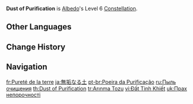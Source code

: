 {{Constellation Infobox
|image       = Constellation Dust of Purification.png
|description = Active party members within the Solar Isotoma field who are protected by a shield created by Crystallize have their DMG increased by 17%.
|level       = 6
|character   = Albedo
|utility1    = DMG Bonus
|utility2    = Party DMG Bonus
}}
'''Dust of Purification''' is [[Albedo]]'s Level 6 [[Constellation]].

==Other Languages==
{{Other Languages
|en      = Dust of Purification
|zhs     = 无垢之土
|zhs_rm  = Wúgòu zhī Tǔ
|zht     = 無垢之土
|zht_rm  = Wúgòu zhī Tǔ
|zh_tl   = Dust of Purity
|ja      = 無垢なる土
|ja_rm   = Muku Naru Tsuchi
|ja_tl   = Purification Earth
|ko      = 무구의 흙
|ko_rm   = Mugu-ui Heuk
|ko_tl   = Soil of Pure
|es      = Tierra purificadora
|es_tl   = Purifying Earth
|fr      = Pureté de la terre
|fr_tl   = Purity of the Soil
|ru      = Пыль очищения
|ru_tl   = Dust of Purification
|th      = Dust of Purification
|vi      = Đất Tinh Khiết
|vi_tl   = Pure Soil
|de      = Reine Erde
|de_tl   = Pure Soil
|id      = Dust of Purification
|pt      = Reino da Purificação
|pt_tl   = Kingdom of Purification
|tr      = Arınma Tozu
|tr_tl   = Purifying Dust
|it      = Polvere purificatrice
|it_tl   = Purifying Dust
}}

==Change History==
{{Change History|1.2}}

==Navigation==
{{Talent Navbox|Albedo}}

[[fr:Pureté de la terre]]
[[ja:無垢なる土]]
[[pt-br:Poeira da Purificação]]
[[ru:Пыль очищения]]
[[th:Dust of Purification]]
[[tr:Arınma Tozu]]
[[vi:Đất Tinh Khiết]]
[[uk:Прах непорочності]]